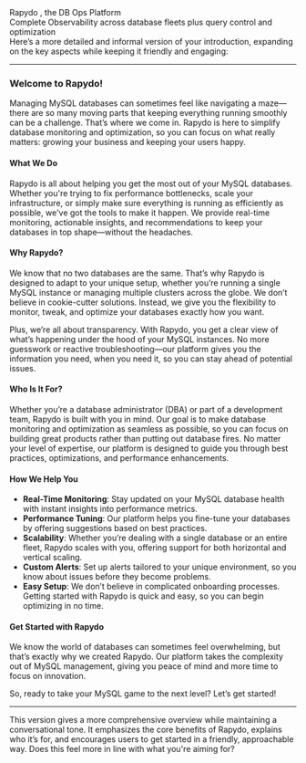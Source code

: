 <div class="slogen-wrapper">
  <span class="slogen-green">Rapydo</span>
  <span class="slogen-white">, the DB Ops Platform</span>
  <div class="slogen-white-small">
    Complete Observability across database fleets plus query control and optimization
  </div>
</div>
Here’s a more detailed and informal version of your introduction, expanding on the key aspects while keeping it friendly and engaging:

---

### Welcome to Rapydo!

Managing MySQL databases can sometimes feel like navigating a maze—there are so many moving parts that keeping everything running smoothly can be a challenge. That’s where we come in. Rapydo is here to simplify database monitoring and optimization, so you can focus on what really matters: growing your business and keeping your users happy.

#### What We Do

Rapydo is all about helping you get the most out of your MySQL databases. Whether you're trying to fix performance bottlenecks, scale your infrastructure, or simply make sure everything is running as efficiently as possible, we've got the tools to make it happen. We provide real-time monitoring, actionable insights, and recommendations to keep your databases in top shape—without the headaches.

#### Why Rapydo?

We know that no two databases are the same. That’s why Rapydo is designed to adapt to your unique setup, whether you’re running a single MySQL instance or managing multiple clusters across the globe. We don’t believe in cookie-cutter solutions. Instead, we give you the flexibility to monitor, tweak, and optimize your databases exactly how you want.

Plus, we’re all about transparency. With Rapydo, you get a clear view of what’s happening under the hood of your MySQL instances. No more guesswork or reactive troubleshooting—our platform gives you the information you need, when you need it, so you can stay ahead of potential issues.

#### Who Is It For?

Whether you’re a database administrator (DBA) or part of a development team, Rapydo is built with you in mind. Our goal is to make database monitoring and optimization as seamless as possible, so you can focus on building great products rather than putting out database fires. No matter your level of expertise, our platform is designed to guide you through best practices, optimizations, and performance enhancements.

#### How We Help You

- **Real-Time Monitoring**: Stay updated on your MySQL database health with instant insights into performance metrics.
- **Performance Tuning**: Our platform helps you fine-tune your databases by offering suggestions based on best practices.
- **Scalability**: Whether you’re dealing with a single database or an entire fleet, Rapydo scales with you, offering support for both horizontal and vertical scaling.
- **Custom Alerts**: Set up alerts tailored to your unique environment, so you know about issues before they become problems.
- **Easy Setup**: We don’t believe in complicated onboarding processes. Getting started with Rapydo is quick and easy, so you can begin optimizing in no time.

#### Get Started with Rapydo

We know the world of databases can sometimes feel overwhelming, but that’s exactly why we created Rapydo. Our platform takes the complexity out of MySQL management, giving you peace of mind and more time to focus on innovation.

So, ready to take your MySQL game to the next level? Let’s get started!

---

This version gives a more comprehensive overview while maintaining a conversational tone. It emphasizes the core benefits of Rapydo, explains who it’s for, and encourages users to get started in a friendly, approachable way. Does this feel more in line with what you're aiming for?